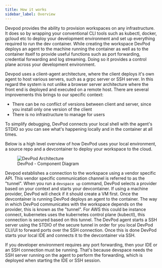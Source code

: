 ```yaml
---
title: How it works
sidebar_label: Overview
---
```


Devpod provides the ability to provision workspaces on any infrastructure. It does so by wrapping your conventional CLI tools such as kubectl, docker, gcloud etc to deploy your development environment 
and set up everything required to run the dev container. While creating the workspace DevPod deploys an agent to the machine running the container as well as to the container itself to provide useful 
functions such as port forwarding, credential forwarding and log streaming. Doing so it provides a control plane across your development environment.

Devpod uses a client-agent architecture, where the client deploys it's own agent to host various servers, such as a grpc server or SSH server. 
In this regard the system is not unlike a browser server architecture where the front end is deployed and executed on a remote host. There are several improvements this brings to our specific context:
 - There can be no conflict of versions between client and server, since you install only one version of the client
 - There is no infrastructure to manage for users
 
To simplify debugging, DevPod connects your local shell with the agent's STDIO so you can see what's happening locally and in the container at all times.

Below is a high level overview of how DevPod uses your local environment, a source repo and a devcontainer to deploy your workspace to the cloud.

<figure>
  <img src="/docs/media/c4_workspaces.png" alt="DevPod Architecture" />
  <figcaption>DevPod - Component Diagram</figcaption>
</figure>

Devpod establishes a connection to the workspace using a vendor specific API. This vendor specific communication channel is referred to as the "tunnel".  When you run a `devspace up` command, DevPod selects a 
provider based on your context and starts your devcontainer. If using a machine provider, DevPod will check if it should create a VM first. Once the devcontainer
is running DevPod deploys an agent to the container. The way in which DevPod communicates with the workspace depends on the provider, this is known as the "tunnel". For AWS this could be instance connect, kubernetes uses
the kubernetes control plane (kubectl), this connection is secured based on this tunnel. The DevPod agent starts a SSH server using the STDIO of the secure tunnel in order for you local DevPod CLI/UI to forward
ports over the SSH connection. Once this is done DevPod starts your local IDE and connects it to the devcontainer via SSH.

If you developer environment requires any port forwarding, then your IDE or an SSH connection must be running. That's because devspace needs the SSH server running on the agent to perform the forwarding,
which is deployed when starting the IDE or SSH session.